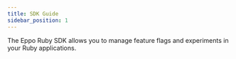 ```yaml
---
title: SDK Guide
sidebar_position: 1
---
```


The Eppo Ruby SDK allows you to manage feature flags and experiments in your Ruby applications.

<div className="feature-card-container">
  <FeatureCard 
    title="SDK Quickstart" 
    description="Install the SDK and create a basic feature flag"
    link="/sdks/server-sdks/ruby/quickstart"
    iconSrc="/img/what-is-eppo/feature-flag.svg"
  />
  
  <FeatureCard 
    title="Github"
    description="View the source code on Github."
    link="https://github.com/Eppo-exp/eppo-multiplatform"
    iconSrc="/img/sdk-overviews/github-mark.svg"
  />
</div> 